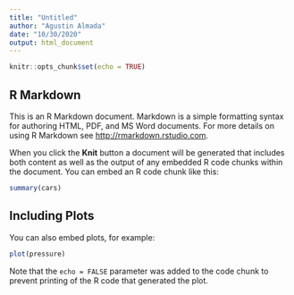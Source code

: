 ```yaml
---
title: "Untitled"
author: "Agustin Almada"
date: "10/30/2020"
output: html_document
---
```


```r
knitr::opts_chunk$set(echo = TRUE)
```

## R Markdown

This is an R Markdown document. Markdown is a simple formatting syntax for authoring HTML, PDF, and MS Word documents. For more details on using R Markdown see <http://rmarkdown.rstudio.com>.

When you click the **Knit** button a document will be generated that includes both content as well as the output of any embedded R code chunks within the document. You can embed an R code chunk like this:

```r
summary(cars)
```

## Including Plots

You can also embed plots, for example:

```r
plot(pressure)
```

Note that the `echo = FALSE` parameter was added to the code chunk to prevent printing of the R code that generated the plot.
